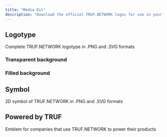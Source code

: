 ```yaml
---
title: "Media Kit"
description: "Download the official TRUF.NETWORK logos for use in your media and promotional materials"
---
```


## Logotype

Complete TRUF.NETWORK logotype in .PNG and .SVG formats

### Transparent background

<CardGroup cols={3}>
<Card
	title="Primary SVG"
	href="https://mintlify.s3.us-west-1.amazonaws.com/trufnetwork/images/logos/truf-logo-blue-nobg.svg"
	img="/images/logos/truf-logo-blue-nobg.svg"
/>

<Card title="White SVG" href="https://mintlify.s3.us-west-1.amazonaws.com/trufnetwork/images/logos/truf-logo-dark-nobg.svg" img="/images/logos/truf-logo-dark-nobg.svg" />

<Card
	title="Black SVG"
	href="https://mintlify.s3.us-west-1.amazonaws.com/trufnetwork/images/logos/truf-logo-light-nobg.svg"
	img="/images/logos/truf-logo-light-nobg.svg"
/>

<Card
	title="Primary PNG"
	href="https://mintlify.s3.us-west-1.amazonaws.com/trufnetwork/images/logos/truf-logo-blue-nobg.png"
	img="/images/logos/truf-logo-blue-nobg.png"
/>

<Card
	title="White PNG"
	href="https://mintlify.s3.us-west-1.amazonaws.com/trufnetwork/images/logos/truf-logo-dark-nobg.png"
	img="/images/logos/truf-logo-dark-nobg.png"
/>

<Card
	title="Black PNG"
	href="https://mintlify.s3.us-west-1.amazonaws.com/trufnetwork/images/logos/truf-logo-light-nobg.png"
	img="/images/logos/truf-logo-light-nobg.png"
/>

</CardGroup>

### Filled background

<CardGroup cols={3}>

<Card
	title="Primary SVG"
	href="https://mintlify.s3.us-west-1.amazonaws.com/trufnetwork/images/logos/truf-logo-blue-bg.svg"
	img="/images/logos/truf-logo-blue-bg.svg"
/>

<Card title="White SVG" href="https://mintlify.s3.us-west-1.amazonaws.com/trufnetwork/images/logos/truf-logo-light-bg.svg" img="/images/logos/truf-logo-light-bg.svg" />

<Card
	title="Black SVG"
	href="https://mintlify.s3.us-west-1.amazonaws.com/trufnetwork/images/logos/truf-logo-dark-bg.svg"
	img="/images/logos/truf-logo-dark-bg.svg"
/>

<Card
	title="Primary PNG"
	href="https://mintlify.s3.us-west-1.amazonaws.com/trufnetwork/images/logos/truf-logo-blue-bg.png"
	img="/images/logos/truf-logo-blue-bg.png"
/>

<Card
	title="White PNG"
	href="https://mintlify.s3.us-west-1.amazonaws.com/trufnetwork/images/logos/truf-logo-light-bg.png"
	img="/images/logos/truf-logo-light-bg.png"
/>

<Card
	title="Black PNG"
	href="https://mintlify.s3.us-west-1.amazonaws.com/trufnetwork/images/logos/truf-logo-dark-bg.png"
	img="/images/logos/truf-logo-dark-bg.png"
/>

</CardGroup>

## Symbol

2D symbol of TRUF.NETWORK in .PNG and .SVG formats

<CardGroup cols={3}>

<Card
	title="Primary SVG"
	href="https://mintlify.s3.us-west-1.amazonaws.com/trufnetwork/images/logos/truf-symbol-blue.svg"
	img="/images/logos/truf-symbol-blue.svg"
/>

<Card
	title="White SVG"
	href="https://mintlify.s3.us-west-1.amazonaws.com/trufnetwork/images/logos/truf-symbol-dark.svg"
	img="/images/logos/truf-symbol-dark.svg"
/>

<Card title="Black SVG" href="https://mintlify.s3.us-west-1.amazonaws.com/trufnetwork/images/logos/truf-symbol-light.svg" img="/images/logos/truf-symbol-light.svg" />

<Card
	title="Primary PNG"
	href="https://mintlify.s3.us-west-1.amazonaws.com/trufnetwork/images/logos/truf-symbol-blue.png"
	img="/images/logos/truf-symbol-blue.png"
/>

<Card
	title="White PNG"
	href="https://mintlify.s3.us-west-1.amazonaws.com/trufnetwork/images/logos/truf-symbol-dark.png"
	img="/images/logos/truf-symbol-dark.png"
/>

<Card
	title="Black PNG"
	href="https://mintlify.s3.us-west-1.amazonaws.com/trufnetwork/images/logos/truf-symbol-light.png"
	img="/images/logos/truf-symbol-light.png"
/>

</CardGroup>

## Powered by TRUF

Emblem for companies that use TRUF.NETWORK to power their products

<CardGroup cols={2}>

<Card 
  title="Black SVG" 
  href="https://mintlify.s3.us-west-1.amazonaws.com/trufnetwork/images/logos/truf-inside-light.svg" 
  img="/images/logos/truf-inside-light.svg" 
/>

<Card
	title="White SVG"
	href="https://mintlify.s3.us-west-1.amazonaws.com/trufnetwork/images/logos/truf-inside-dark.svg"
	img="/images/logos/truf-inside-dark.svg"
/>

<Card
	title="Black PNG"
	href="https://mintlify.s3.us-west-1.amazonaws.com/trufnetwork/images/logos/truf-inside-light.png"
	img="/images/logos/truf-inside-light.png"
/>

<Card
	title="White PNG"
	href="https://mintlify.s3.us-west-1.amazonaws.com/trufnetwork/images/logos/truf-inside-dark.png"
	img="/images/logos/truf-inside-dark.png"
/>

</CardGroup>
